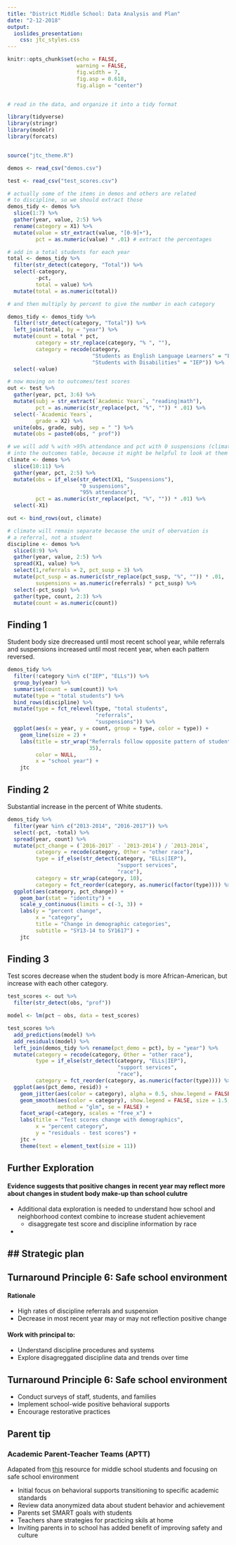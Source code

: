 ```yaml
---
title: "District Middle School: Data Analysis and Plan"
date: "2-12-2018"
output: 
  ioslides_presentation:
    css: jtc_styles.css
---
```


```r

knitr::opts_chunk$set(echo = FALSE,
                      warning = FALSE,
                      fig.width = 7,
                      fig.asp = 0.618,
                      fig.align = "center")


# read in the data, and organize it into a tidy format

library(tidyverse)
library(stringr)
library(modelr)
library(forcats)


source("jtc_theme.R")

demos <- read_csv("demos.csv")

test <- read_csv("test_scores.csv")

# actually some of the items in demos and others are related
# to discipline, so we should extract those
demos_tidy <- demos %>% 
  slice(1:7) %>% 
  gather(year, value, 2:5) %>% 
  rename(category = X1) %>% 
  mutate(value = str_extract(value, "[0-9]+"),
         pct = as.numeric(value) * .01) # extract the percentages

# add in a total students for each year
total <- demos_tidy %>% 
  filter(str_detect(category, "Total")) %>% 
  select(-category,
         -pct,
         total = value) %>% 
  mutate(total = as.numeric(total))

# and then multiply by percent to give the number in each category

demos_tidy <- demos_tidy %>% 
  filter(!str_detect(category, "Total")) %>% 
  left_join(total, by = "year") %>% 
  mutate(count = total * pct,
         category = str_replace(category, "% ", ""),
         category = recode(category, 
                           "Students as English Language Learners" = "ELLs",
                           "Students with Disabilities" = "IEP")) %>% 
  select(-value)

# now moving on to outcomes/test scores
out <- test %>% 
  gather(year, pct, 3:6) %>% 
  mutate(subj = str_extract(`Academic Years`, "reading|math"),
         pct = as.numeric(str_replace(pct, "%", "")) * .01) %>% 
  select(-`Academic Years`,
         grade = X2) %>% 
  unite(obs, grade, subj, sep = " ") %>% 
  mutate(obs = paste0(obs, " prof")) 

# we will add % with >95% attendance and pct with 0 suspensions (climate) 
# into the outcomes table, because it might be helpful to look at them together
climate <- demos %>% 
  slice(10:11) %>% 
  gather(year, pct, 2:5) %>% 
  mutate(obs = if_else(str_detect(X1, "Suspensions"), 
                       "0 suspensions", 
                       "95% attendance"),
         pct = as.numeric(str_replace(pct, "%", "")) * .01) %>% 
  select(-X1)

out <- bind_rows(out, climate)

# climate will remain separate because the unit of obervation is
# a referral, not a student
discipline <- demos %>% 
  slice(8:9) %>% 
  gather(year, value, 2:5) %>% 
  spread(X1, value) %>% 
  select(1,referrals = 2, pct_susp = 3) %>% 
  mutate(pct_susp = as.numeric(str_replace(pct_susp, "%", "")) * .01,
         suspensions = as.numeric(referrals) * pct_susp) %>% 
  select(-pct_susp) %>% 
  gather(type, count, 2:3) %>% 
  mutate(count = as.numeric(count))

```

## Finding 1

Student body size drecreased until most recent school year, while referrals and suspensions increased until most recent year, when each pattern reversed.

```r
demos_tidy %>% 
  filter(!category %in% c("IEP", "ELLs")) %>% 
  group_by(year) %>% 
  summarise(count = sum(count)) %>% 
  mutate(type = "total students") %>% 
  bind_rows(discipline) %>% 
  mutate(type = fct_relevel(type, "total students", 
                            "referrals",
                            "suspensions")) %>% 
  ggplot(aes(x = year, y = count, group = type, color = type)) + 
    geom_line(size = 2) +
    labs(title = str_wrap("Referrals follow opposite pattern of student body size",
                          35), 
         color = NULL,
         x = "school year") + 
    jtc
```

## Finding 2 

Substantial increase in the percent of White students. 

```r
demos_tidy %>% 
  filter(year %in% c("2013-2014", "2016-2017")) %>% 
  select(-pct, -total) %>% 
  spread(year, count) %>% 
  mutate(pct_change = (`2016-2017` - `2013-2014`) / `2013-2014`, 
         category = recode(category, Other = "other race"),
         type = if_else(str_detect(category, "ELLs|IEP"),
                                   "support services",
                                   "race"),
         category = str_wrap(category, 10), 
         category = fct_reorder(category, as.numeric(factor(type)))) %>% 
  ggplot(aes(category, pct_change)) +
    geom_bar(stat = "identity") + 
    scale_y_continuous(limits = c(-3, 3)) +
    labs(y = "percent change",
         x = "category", 
         title = "Change in demographic categories",
         subtitle = "SY13-14 to SY1617") + 
    jtc 

```

## Finding 3

Test scores decrease when the student body is more African-American, but increase with each other category. 

```r
test_scores <- out %>% 
  filter(str_detect(obs, "prof")) 

model <- lm(pct ~ obs, data = test_scores)

test_scores %>% 
  add_predictions(model) %>% 
  add_residuals(model) %>% 
  left_join(demos_tidy %>% rename(pct_demo = pct), by = "year") %>% 
  mutate(category = recode(category, Other = "other race"),
         type = if_else(str_detect(category, "ELLs|IEP"),
                                   "support services",
                                   "race"),
         category = fct_reorder(category, as.numeric(factor(type)))) %>% 
  ggplot(aes(pct_demo, resid)) +
    geom_jitter(aes(color = category), alpha = 0.5, show.legend = FALSE) + 
    geom_smooth(aes(color = category), show.legend = FALSE, size = 1.5,
                method = "glm", se = FALSE) + 
    facet_wrap(~category, scales = "free_x") +
    labs(title = "Test scores change with demographics", 
         x = "percent category",
         y = "residuals - test scores") + 
    jtc +
    theme(text = element_text(size = 11))
```

## Further Exploration

#### Evidence suggests that positive changes in recent year may reflect more about changes in student body make-up than school culutre

- Additional data exploration is needed to understand how school and neighborhood context combine to increase student achievement
    - disaggregate test score and discipline information by race
- 

## Strategic plan
- 

## Turnaround Principle 6: Safe school environment

#### Rationale
- High rates of discipline referrals and suspension
- Decrease in most recent year may or may not reflection positive change

#### Work with principal to:
- Understand discipline procedures and systems
- Explore disagreggated discipline data and trends over time

## Turnaround Principle 6: Safe school environment

- Conduct surveys of staff, students, and families
- Implement school-wide positive behavioral supports
- Encourage restorative practices

## Parent tip

### Academic Parent-Teacher Teams (APTT)

Adapated from [this](https://vimeo.com/161258860) resource for middle school students and focusing on safe school environment

- Initial focus on behavioral supports transitioning to specific academic standards
- Review data anonymized data about student behavior and achievement
- Parents set SMART goals with students
- Teachers share strategies for practicing skils at home
- Inviting parents in to school has added benefit of improving safety and culture


